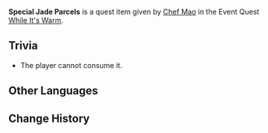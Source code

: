 {{Item Infobox
|id           = 100651
|image        = Item Jade Parcels.png
|type         = Quest Items
|description  = '''While It's Warm:''' A newly-completed set of Jade Parcels. Its exudes a transient, fantastical aroma. If you don't send this out soon...
|source1      = Given during [[While It's Warm]] (Day 2)
}}

'''Special Jade Parcels''' is a quest item given by [[Chef Mao]] in the Event Quest [[While It's Warm]].

==Trivia==
* The player cannot consume it.

==Other Languages==
{{Other Languages|default_hidden = 1
|en      = Special Jade Parcels
|zhs     = 特制的翡玉什锦袋
|zhs_rm  = Tèzhì de Fěiyù Shíjǐn Dài
|zht     = 特製的翡玉什錦袋
|zht_rm  = Tèzhì de Fěiyù Shíjǐn Dài
|ja      = 特製翠玉福袋
|ja_rm   = Tokusei Suigyoku Fukubukuro
|ko      = 특제 비옥야채쌈
|ko_rm   = 
|es      = Rollitos de jade especiales
|fr      = Aumônières de jade spéciales
|ru      = Особые «Нефритовые мешочки»
|th      = Jade Parcel สูตรพิเศษ
|th_rm   = Jade Parcel Sut Phiset
|vi      = Túi Thập Cẩm Phỉ Ngọc Đặc Biệt
|de      = Besondere gefüllte Jadetaschen
|id      = Jade Parcel Spesial
|pt      = Porção de Jade Especial
}}

==Change History==
{{Change History|1.1}}